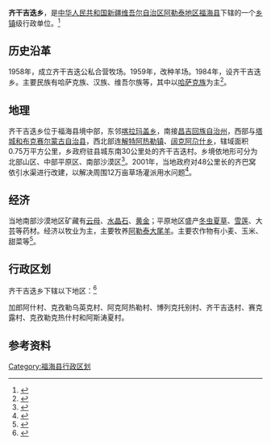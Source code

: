 {{中国乡级行政区
|行政区全称           = 齐干吉迭乡
|景观照片文件名       = 齐乡卫生院 余华峰 - panoramio.jpg
|景观照片大小         = 250px
|景观照片描述         = 齐干吉迭乡卫生所
|汉语拼音             =
|其他语言             = 
|其他语言名称         = 
|位置图文件名         =
|位置图描述           = 
<!--以下内容将显示在“概览”栏-->
|上级行政区           = [[福海县|福海县]]
|行政区类别           = [[乡镇|乡镇]]
|行政区划代码         = 65 43 23 202
|行政区划             = 8
|建置时间             = 
|政府驻地             = 
|毗邻行政区           = 
|地理坐标             =
|总面积               = 
|总人口               = 
|总人口年份           = 
|户籍人口             = 
|户籍人口年份         = 
|常住人口             = 
|常住人口年份         = 
|人口密度             = 
|GDP                  = 
|GDP年份              = 
|邮政编码             = 
|电话区号             = 906
|官方网站             = 
|网站名称             = 
|65/43/23/202/000}}

'''齐干吉迭乡'''，是[[中华人民共和国|中华人民共和国]][[新疆维吾尔自治区|新疆维吾尔自治区]][[阿勒泰地区|阿勒泰地区]][[福海县|福海县]]下辖的一个[[乡镇|乡镇]]级行政单位。<ref>{{PRC admin/ref sgc|{{PRC admin/parent|65/43/23/202/000}}}}</ref>

==历史沿革 ==
1958年，成立齐干吉迭公私合营牧场。1959年，改种羊场。1984年，设齐干吉迭乡。主要民族有哈萨克族、汉族、维吾尔族等，其中以[[哈萨克族|哈萨克族]]为主<ref>{{Cite book|title=福海年鉴 2001 创刊号|last=福海县史志编纂委员会办公室编|publisher=乌鲁木齐：新疆人民出版社|year=2001.10|isbn=7-228-06729-0|pages=79}}</ref>。

== 地理 ==
齐干吉迭乡位于福海县境中部，东邻[[喀拉玛盖乡|喀拉玛盖乡]]，南接[[昌吉回族自治州|昌吉回族自治州]]，西部与[[塔城地区|塔城]][[和布克赛尔蒙古自治县|和布克赛尔蒙古自治县]]，西北部连[[解特阿热勒镇|解特阿热勒镇]]、[[阔克阿尕什乡|阔克阿尕什乡]]，辖域面积0.75万平方公里，乡政府驻县城东南30公里处的齐干吉迭村。乡境依地形可分为北部山区、中部平原区、南部沙漠区<ref name=f1>{{Cite book|title=福海县志|last=[[崔先立|崔先立]]主编；福海县史志编纂委员会编|publisher=乌鲁木齐：[[新疆人民出版社|新疆人民出版社]]|year=2003.07|isbn=7-228-08024-6|pages=66}}</ref>。2001年，当地政府对48公里长的齐巴窝依引水渠进行改建，以解决周围12万亩草场灌派用水问题<ref>{{Cite book|title=福海年鉴 2002 总第2部|last=崔先立主编；福海县史志编纂委员会办公室编|publisher=乌鲁木齐：[[新疆人民出版社|新疆人民出版社]]|year=2002.12|isbn=7-228-07711-3|pages=181}}</ref>。

== 经济 ==
当地南部沙漠地区矿藏有[[云母|云母]]、[[水晶石|水晶石]]、[[黄金|黄金]]；平原地区盛产[[冬虫夏草|冬虫夏草]]、[[雪莲|雪莲]]、大芸等药材。经济以牧业为主，主要牧养[[阿勒泰大尾羊|阿勒泰大尾羊]]。主要农作物有小麦、玉米、甜菜等<ref>{{Cite book|title=中国政区大典 5|last=《中国政区大典》编委会编著|publisher=杭州：[[浙江人民出版社|浙江人民出版社]]|year=, 1999.08|isbn=7-213-01789-6|pages=734}}</ref>。

== 行政区划 ==

齐干吉迭乡下辖以下地区：<ref>{{PRC admin/ref sgc|65/43/23/202/000}}</ref>

加郎阿什村、克孜勒乌英克村、阿克阿热勒村、博列克托别村、齐干吉迭村、赛克露村、克孜勒克热什村和阿斯涛夏村。

== 参考资料 ==
{{reflist}}
{{阿勒泰地区行政区划}}
{{新疆维吾尔自治区阿勒泰地区福海县行政区划}}

[[Category:福海县行政区划|Category:福海县行政区划]]